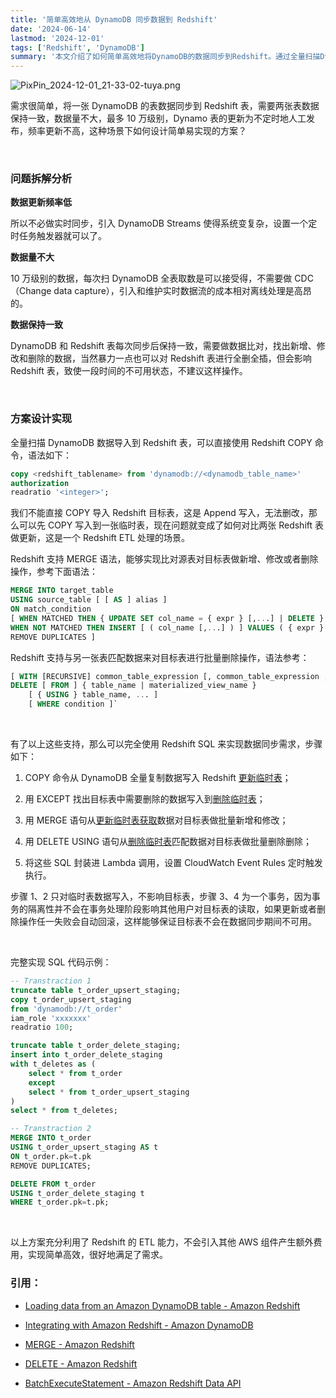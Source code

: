 ```yaml
---
title: '简单高效地从 DynamoDB 同步数据到 Redshift'
date: '2024-06-14'
lastmod: '2024-12-01'
tags: ['Redshift', 'DynamoDB']
summary: '本文介绍了如何简单高效地将DynamoDB的数据同步到Redshift。通过全量扫描DynamoDB并使用COPY命令导入数据到临时表，随后利用MERGE和DELETE语句实现目标表的批量更新和删除，确保数据一致性。方案设计充分利用了Redshift的ETL能力，避免了引入其他AWS组件的额外费用，满足了低频率更新和小数据量的需求。'
---
```


![PixPin_2024-12-01_21-33-02-tuya.png](https://prod-files-secure.s3.us-west-2.amazonaws.com/70e56769-b60c-45e0-88e7-2408e4d80811/b2332c73-3905-4929-a61e-487aeb094203/PixPin_2024-12-01_21-33-02-tuya.png?X-Amz-Algorithm=AWS4-HMAC-SHA256&X-Amz-Content-Sha256=UNSIGNED-PAYLOAD&X-Amz-Credential=AKIAT73L2G45FSPPWI6X%2F20241201%2Fus-west-2%2Fs3%2Faws4_request&X-Amz-Date=20241201T133727Z&X-Amz-Expires=3600&X-Amz-Signature=136b3b56b992dccc60deb7ae2b6e79da0ae1244e6968a65ed25c4bec6754ac99&X-Amz-SignedHeaders=host&x-id=GetObject)

需求很简单，将一张 DynamoDB 的表数据同步到 Redshift 表，需要两张表数据保持一致，数据量不大，最多 10 万级别，Dynamo 表的更新为不定时地人工发布，频率更新不高，这种场景下如何设计简单易实现的方案？

<br/>

### 问题拆解分析

**数据更新频率低**

所以不必做实时同步，引入 DynamoDB Streams 使得系统变复杂，设置一个定时任务触发器就可以了。

**数据量不大**

10 万级别的数据，每次扫 DynamoDB 全表取数是可以接受得，不需要做 CDC（Change data capture），引入和维护实时数据流的成本相对离线处理是高昂的。

**数据保持一致**

DynamoDB 和 Redshift 表每次同步后保持一致，需要做数据比对，找出新增、修改和删除的数据，当然暴力一点也可以对 Redshift 表进行全删全插，但会影响 Redshift 表，致使一段时间的不可用状态，不建议这样操作。

<br/>

### 方案设计实现

全量扫描 DynamoDB 数据导入到 Redshift 表，可以直接使用 Redshift COPY 命令，语法如下：


```sql
copy <redshift_tablename> from 'dynamodb://<dynamodb_table_name>'
authorization
readratio '<integer>';
```

我们不能直接 COPY 导入 Redshift 目标表，这是 Append 写入，无法删改，那么可以先 COPY 写入到一张临时表，现在问题就变成了如何对比两张 Redshift 表做更新，这是一个 Redshift ETL  处理的场景。

Redshift 支持 MERGE 语法，能够实现比对源表对目标表做新增、修改或者删除操作，参考下面语法：


```sql
MERGE INTO target_table 
USING source_table [ [ AS ] alias ] 
ON match_condition 
[ WHEN MATCHED THEN { UPDATE SET col_name = { expr } [,...] | DELETE }
WHEN NOT MATCHED THEN INSERT [ ( col_name [,...] ) ] VALUES ( { expr } [, ...] ) |
REMOVE DUPLICATES ]
```

Redshift 支持与另一张表匹配数据来对目标表进行批量删除操作，语法参考：


```sql
[ WITH [RECURSIVE] common_table_expression [, common_table_expression , ...] ]
DELETE [ FROM ] { table_name | materialized_view_name }
    [ { USING } table_name, ... ]
    [ WHERE condition ]`
```

<br/>

有了以上这些支持，那么可以完全使用 Redshift SQL 来实现数据同步需求，步骤如下：

1. COPY 命令从 DynamoDB 全量复制数据写入 Redshift <u>更新临时表</u>；

1. 用 EXCEPT 找出目标表中需要删除的数据写入到<u>删除临时表</u>；

1. 用 MERGE 语句从<u>更新临时表获取</u>数据对目标表做批量新增和修改；

1. 用 DELETE USING 语句从<u>删除临时表</u>匹配数据对目标表做批量删除删除；

1. 将这些  SQL 封装进 Lambda 调用，设置 CloudWatch Event Rules 定时触发执行。

步骤 1、2 只对临时表数据写入，不影响目标表，步骤 3、4 为一个事务，因为事务的隔离性并不会在事务处理阶段影响其他用户对目标表的读取，如果更新或者删除操作任一失败会自动回滚，这样能够保证目标表不会在数据同步期间不可用。

<br/>

完整实现 SQL 代码示例：


```sql
-- Transtraction 1
truncate table t_order_upsert_staging;
copy t_order_upsert_staging 
from 'dynamodb://t_order' 
iam_role 'xxxxxxx' 
readratio 100;

truncate table t_order_delete_staging;
insert into t_order_delete_staging
with t_deletes as (
    select * from t_order
    except 
    select * from t_order_upsert_staging
)
select * from t_deletes;

-- Transtraction 2
MERGE INTO t_order 
USING t_order_upsert_staging AS t
ON t_order.pk=t.pk 
REMOVE DUPLICATES;

DELETE FROM t_order 
USING t_order_delete_staging t 
WHERE t_order.pk=t.pk;
```

<br/>

以上方案充分利用了 Redshift 的 ETL 能力，不会引入其他 AWS 组件产生额外费用，实现简单高效，很好地满足了需求。

### 引用：

- [Loading data from an Amazon DynamoDB table - Amazon Redshift](https://docs.aws.amazon.com/redshift/latest/dg/t_Loading-data-from-dynamodb.html)

- [Integrating with Amazon Redshift - Amazon DynamoDB](https://docs.aws.amazon.com/amazondynamodb/latest/developerguide/RedshiftforDynamoDB.html)

- [MERGE - Amazon Redshift](https://docs.aws.amazon.com/redshift/latest/dg/r_MERGE.html)

- [DELETE - Amazon Redshift](https://docs.aws.amazon.com/redshift/latest/dg/r_DELETE.html)

- [BatchExecuteStatement - Amazon Redshift Data API](https://docs.aws.amazon.com/redshift-data/latest/APIReference/API_BatchExecuteStatement.html#API_BatchExecuteStatement_RequestSyntax)

<br/>

